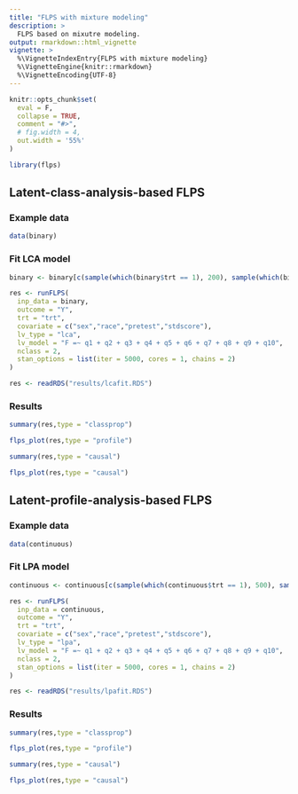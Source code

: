 ```yaml
---
title: "FLPS with mixture modeling"
description: >
  FLPS based on mixutre modeling.
output: rmarkdown::html_vignette
vignette: >
  %\VignetteIndexEntry{FLPS with mixture modeling}
  %\VignetteEngine{knitr::rmarkdown}
  %\VignetteEncoding{UTF-8}
---
```


```r
knitr::opts_chunk$set(
  eval = F,
  collapse = TRUE,
  comment = "#>",
  # fig.width = 4,
  out.width = '55%'
)

```


```r
library(flps)
```

## Latent-class-analysis-based FLPS

### Example data

```r
data(binary)
```

### Fit LCA model

```r
binary <- binary[c(sample(which(binary$trt == 1), 200), sample(which(binary$trt == 0), 200)),]

res <- runFLPS(
  inp_data = binary,
  outcome = "Y",
  trt = "trt",
  covariate = c("sex","race","pretest","stdscore"),
  lv_type = "lca",
  lv_model = "F =~ q1 + q2 + q3 + q4 + q5 + q6 + q7 + q8 + q9 + q10",
  nclass = 2,
  stan_options = list(iter = 5000, cores = 1, chains = 2)
)
```

```r
res <- readRDS("results/lcafit.RDS")
```

### Results

```r
summary(res,type = "classprop")
```


```r
flps_plot(res,type = "profile")
```


```r
summary(res,type = "causal")
```

```r
flps_plot(res,type = "causal")
```


## Latent-profile-analysis-based FLPS

### Example data

```r
data(continuous)
```

### Fit LPA model

```r
continuous <- continuous[c(sample(which(continuous$trt == 1), 500), sample(which(continuous$trt == 0), 500)),]

res <- runFLPS(
  inp_data = continuous,
  outcome = "Y",
  trt = "trt",
  covariate = c("sex","race","pretest","stdscore"),
  lv_type = "lpa",
  lv_model = "F =~ q1 + q2 + q3 + q4 + q5 + q6 + q7 + q8 + q9 + q10",
  nclass = 2,
  stan_options = list(iter = 5000, cores = 1, chains = 2)
)
```

```r
res <- readRDS("results/lpafit.RDS")
```

### Results

```r
summary(res,type = "classprop")
```


```r
flps_plot(res,type = "profile")
```


```r
summary(res,type = "causal")
```

```r
flps_plot(res,type = "causal")
```
